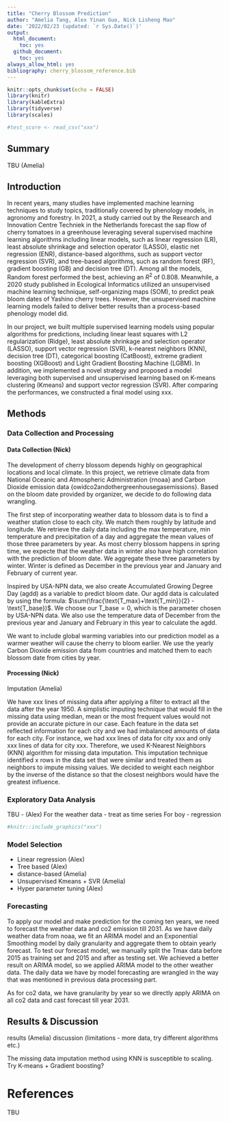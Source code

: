 ```yaml
---
title: "Cherry Blossom Prediction"
author: "Amelia Tang, Alex Yinan Guo, Nick Lisheng Mao"
date: '2022/02/23 (updated: `r Sys.Date()`)'
output:
  html_document:
    toc: yes
  github_document:
    toc: yes
always_allow_html: yes
bibliography: cherry_blossom_reference.bib
---
```


```r
knitr::opts_chunk$set(echo = FALSE)
library(knitr)
library(kableExtra)
library(tidyverse)
library(scales)
```

```r
#test_score <- read_csv("xxx") 
``` 

## Summary

TBU (Amelia)

## Introduction

In recent years, many studies have implemented machine learning techniques to study topics, traditionally covered by phenology models, in agronomy and forestry. In 2021, a study carried out by the Research and Innovation Centre Techniek in the Netherlands forecast the sap flow of cherry tomatoes in a greenhouse leveraging several supervised machine learning algorithms including linear models, such as linear regression (LR), least absolute shrinkage and selection operator (LASSO), elastic net regression (ENR), distance-based algorithms, such as support vector regression (SVR), and tree-based algorithms, such as random forest (RF), gradient boosting (GB) and decision tree (DT). Among all the models, Random forest performed the best, achieving an $R^2$ of $0.808$. Meanwhile, a 2020 study published in Ecological Informatics utilized an unsupervised machine learning technique, self-organizing maps (SOM), to predict peak bloom dates of Yashino cherry trees. However, the unsupervised machine learning models failed to deliver better results than a process-based phenology model did. 

In our project, we built multiple supervised learning models using popular algorithms for predictions, including linear least squares with L2 regularization (Ridge), least absolute shrinkage and selection operator (LASSO), support vector regression (SVR), k-nearest neighbors (KNN), decision tree (DT), categorical boosting (CatBoost), extreme gradient boosting (XGBoost) and Light Gradient Boosting Machine (LGBM). In addition, we implemented a novel strategy and proposed a model leveraging both supervised and unsupervised learning based on K-means clustering (Kmeans) and support vector regression (SVR). After comparing the performances, we constructed a final model using xxx.        

## Methods
### Data Collection and Processing 

#### Data Collection (Nick)
The development of cherry blossom depends highly on geographical locations and local climate. In this project, we retrieve climate data from National Oceanic and Atmospheric Administration {rnoaa} and Carbon Dioxide emission data {owidco2andothergreenhousegasemissions}. Based on the bloom date provided by organizer, we decide to do following data wrangling.  

The first step of incorporating weather data to blossom data is to find a weather station close to each city. We match them roughly by latitude and longitude. We retrieve the daily data including the max temperature, min temperature and precipitation of a day and aggregate the mean values of those three parameters by year. As most cherry blossom happens in spring time, we expecte that the weather data in winter also have high correlation with the prediction of bloom date. We aggregate these three parameters by winter. Winter is defined as December in the previous year and January and February of current year. 

Inspired by USA-NPN data, we also create Accumulated Growing Degree Day (agdd) as a variable to predict bloom date. Our agdd data is calculated by using the formula: $\sum(\frac{\text{T_max}+\text{T_min}}{2} - \text{T_base})$. We choose our $\text{T_base}=0$, which is the parameter chosen by USA-NPN data. We also use the temperature data of December from the previous year and January and February in this year to calculate the agdd.

We want to include global warming variables into our prediction model as a warmer weather will cause the cherry to bloom earlier. We use the yearly Carbon Dioxide emission data from countries and matched them to each blossom date from cities by year.

#### Processing (Nick)
Imputation (Amelia)

We have xxx lines of missing data after applying a filter to extract all the data after the year 1950. A simplistic imputing technique that would fill in the missing data using median, mean or the most frequent values would not provide an accurate picture in our case. Each feature in the data set reflected information for each city and we had imbalanced amounts of data for each city. For instance, we had xxx lines of data for city xxx and only xxx lines of data for city xxx. Therefore, we used K-Nearest Neighbors (KNN) algorithm for missing data imputation. This imputation technique identified x rows in the data set that were similar and treated them as neighbors to impute missing values. We decided to weight each neighbor by the inverse of the distance so that the closest neighbors would have the greatest influence.         

### Exploratory Data Analysis

TBU - (Alex) 
For the weather data - treat as time series 
For boy - regression 

```r
#knitr::include_graphics("xxx")
```

### Model Selection
- Linear regression (Alex)
- Tree based (Alex)
- distance-based (Amelia)
- Unsupervised Kmeans + SVR (Amelia)
- Hyper parameter tuning (Alex)

### Forecasting 
To apply our model and make prediction for the coming ten years, we need to forecast the weather data and co2 emission till 2031. As we have daily weather data from noaa, we fit an ARIMA model and an Exponential Smoothing model by daily granularity and aggregate them to obtain yearly forecast. To test our forecast model, we manually split the Tmax data before 2015 as training set and 2015 and after as testing set. We achieved a better result on ARIMA model, so we applied ARIMA model to the other weather data. The daily data we have by model forecasting are wrangled in the way that was mentioned in previous data processing part. 

As for co2 data, we have granularity by year so we directly apply ARIMA on all co2 data and cast forecast till year 2031.

## Results & Discussion
results (Amelia)
discussion (limitations - more data, try different algorithms etc.)

The missing data imputation method using KNN is susceptible to scaling. 
Try K-means + Gradient boosting? 

# References
TBU 